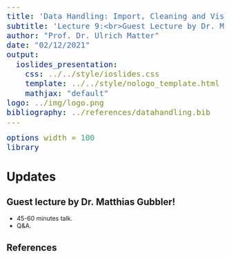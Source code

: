 ```yaml
---
title: 'Data Handling: Import, Cleaning and Visualisation'
subtitle: 'Lecture 9:<br>Guest Lecture by Dr. Matthias Gubbler'
author: "Prof. Dr. Ulrich Matter"
date: "02/12/2021"
output:   
  ioslides_presentation:
    css: ../../style/ioslides.css
    template: ../../style/nologo_template.html
    mathjax: "default"
logo: ../img/logo.png
bibliography: ../references/datahandling.bib
---
```




```r
options(width = 100)
library(knitr)
```


<style>
pre {
  font-size: 21px;
}
</style>


# Updates

<!-- ## Decentral examination for exchange students -->

<!-- - The decentral exam for exchange students will take place on *18 December 2020 at 14:00*. -->
<!-- - Will take place on campus (social distancing and masks): *SIAW Institute (building 29), top floor (conference room), Bodanstrasse 8, 9000 St. Gallen.* -->
<!-- - Questions/notifications: philine.widmer@unisg.ch -->

<!-- ## Course evaluation is online as of today -->

<!-- - You should get an invitation/see under "Evaluation" in this course's Canvas/StudyNet page. -->
<!-- - Due: 11 December 2020. -->
<!-- - Your feedback is very valuable and helps us to further improve this course! -->


## Guest lecture by Dr. Matthias Gubbler!

<!-- ```{r tspycher, echo=FALSE, out.width = "30%", fig.align='center', fig.cap= "Dr. Thomas Spycher (Novalytica AG).", purl=FALSE} -->
<!-- include_graphics("../img/tspycher.png") -->
<!-- ``` -->

- 45-60 minutes talk.
- Q&A.






<style>
slides > slide { overflow: scroll; }
slides > slide:not(.nobackground):after {
  content: '';
}


code {
  color: white;
}


pre {
  color: white;
}
</style>

## References {.smaller}

